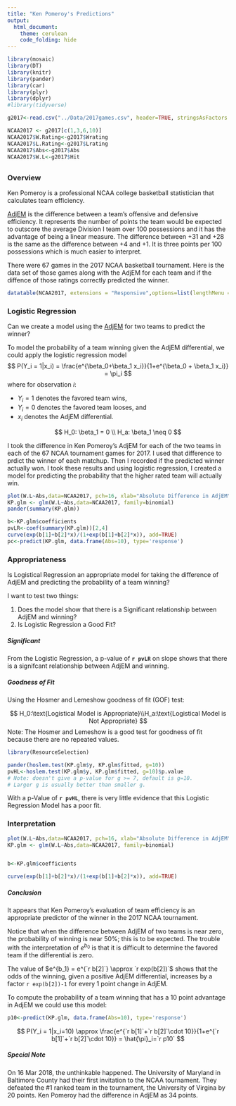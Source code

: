 ---
title: "Ken Pomeroy's Predictions"
output: 
  html_document:
    theme: cerulean
    code_folding: hide
---

```{r, include=FALSE}
library(mosaic)
library(DT) 
library(knitr)
library(pander)
library(car)
library(plyr)
library(dplyr)
#library(tidyverse)
```

```{r}
g2017<-read.csv("../Data/2017games.csv", header=TRUE, stringsAsFactors = FALSE)

NCAA2017 <- g2017[c(1,3,6,10)]
NCAA2017$W.Rating<-g2017$Wrating
NCAA2017$L.Rating<-g2017$Lrating
NCAA2017$Abs<-g2017$Abs
NCAA2017$W.L<-g2017$Hit

```
## {.tabset .tabset-fade}

### Overview

Ken Pomeroy is a professional NCAA college basketball statistician that calculates team efficiency.

[AdjEM](https://kenpom.com/blog/ratings-methodology-update/) is the difference between a team’s offensive and defensive efficiency. It represents the number of points the team would be expected to outscore the average Division I team over 100 possessions and it has the advantage of being a linear measure. The difference between +31 and +28 is the same as the difference between +4 and +1. It is three points per 100 possessions which is much easier to interpret. 

There were 67 games in the 2017 NCAA basketball tournament. Here is the data set of those games along with the AdjEM for each team and if the diffence of those ratings correctly predicted the winner.

```{r}
datatable(NCAA2017, extensions = "Responsive",options=list(lengthMenu = c(10,25,68)))
```


### Logistic Regression

Can we create a model using the [AdjEM](https://kenpom.com/blog/ratings-methodology-update/) for two teams to predict the winner? 

To model the probability of a team winning given the AdjEM differential, we could apply the logistic regression model
$$
  P(Y_i = 1|x_i) = \frac{e^{\beta_0+\beta_1 x_i}}{1+e^{\beta_0 + \beta_1 x_i}} = \pi_i
$$
where for observation $i$: 

* $Y_i = 1$ denotes the favored team wins, 
* $Y_i = 0$ denotes the favored team looses, and 
* $x_i$ denotes the AdjEM differential. 

$$
  H_0: \beta_1 = 0 \\
  H_a: \beta_1 \neq 0
$$

I took the difference in Ken Pomeroy's AdjEM for each of the two teams in each of the 67 NCAA tournament games for 2017. I used that difference to prdict the winner of each matchup. Then I recorded if the predicted winner actually won. I took these results and using logistic regression, I created a model for predicting the probability that the higher rated team will actually win.

```{r, warning = FALSE}
plot(W.L~Abs,data=NCAA2017, pch=16, xlab="Absolute Difference in AdjEM", ylab = "Predicted Winner Results", main="Ken Pomeroy's AdjEM Differential Prediction Model")
KP.glm <- glm(W.L~Abs,data=NCAA2017, family=binomial)
pander(summary(KP.glm))

b<-KP.glm$coefficients
pvLR<-coef(summary(KP.glm))[2,4]
curve(exp(b[1]+b[2]*x)/(1+exp(b[1]+b[2]*x)), add=TRUE)
pc<-predict(KP.glm, data.frame(Abs=10), type='response')
```

### Appropriateness

Is Logistical Regression an appropriate model for taking the difference of AdjEM and predicting the probability of a team winning?

I want to test two things:

1. Does the model show that there is a Significant relationship between AdjEM and winning?
2. Is Logistic Regression a Good Fit?

##### Significant

From the Logistic Regression, a p-value of **`r pvLR`** on slope shows that there is a signifcant relationship between AdjEM and winning.

##### Goodness of Fit

Using the Hosmer and Lemeshow goodness of fit (GOF) test:

$$
H_0:\text{Logistical Model is Appropriate}\\H_a:\text{Logistical Model is Not Appropriate}
$$
Note: The Hosmer and Lemeshow is a good test for goodness of fit because there are no repeated values.

```{r, warning=FALSE, message=FALSE}
library(ResourceSelection)

pander(hoslem.test(KP.glm$y, KP.glm$fitted, g=10))
pvHL<-hoslem.test(KP.glm$y, KP.glm$fitted, g=10)$p.value
# Note: doesn't give a p-value for g >= 7, default is g=10.
# Larger g is usually better than smaller g.
```

With a p-Value of **`r pvHL`**, there is very little evidence that this Logistic Regression Model has a poor fit.


### Interpretation

```{r}
plot(W.L~Abs,data=NCAA2017, pch=16, xlab="Absolute Difference in AdjEM", ylab = "Predicted Winner Results", main="Ken Pomeroy's AdjEM Differential Prediction Model")
KP.glm <- glm(W.L~Abs,data=NCAA2017, family=binomial)


b<-KP.glm$coefficients

curve(exp(b[1]+b[2]*x)/(1+exp(b[1]+b[2]*x)), add=TRUE)
```



##### Conclusion

It appears that Ken Pomeroy's evaluation of team efficiency is an appropriate predictor of the winner in the 2017 NCAA tournament.

Notice that when the difference between AdjEM of two teams is near zero, the probability of winning is near 50%; this is to be expected. The trouble with the interpretation of $e^{b_0}$ is that it is difficult to determine the favored team if the differential is zero. 

The value of $e^{b_1} = e^{`r b[2]`} \approx `r exp(b[2])`$ shows that the odds of the winning, given a positive AdjEM differential, increases by a factor `r exp(b[2])-1` for every 1 point change in AdjEM. 

To compute the probability of a team winning that has a 10 point advantage in AdjEM we could use this model:

```{r}
p10<-predict(KP.glm, data.frame(Abs=10), type='response')
```


$$
  P(Y_i = 1|x_i=10) \approx \frac{e^{`r b[1]`+`r b[2]`\cdot 10}}{1+e^{`r b[1]`+`r b[2]`\cdot 10}} = \hat{\pi}_i=`r p10`
$$

##### Special Note

On 16 Mar 2018, the unthinkable happened. The University of Maryland in Baltimore County had their first invitation to the NCAA tournament. They defeated the #1 ranked team in the tournament, the University of Virgina by 20 points. Ken Pomeroy had the difference in AdjEM as 34 points. 

